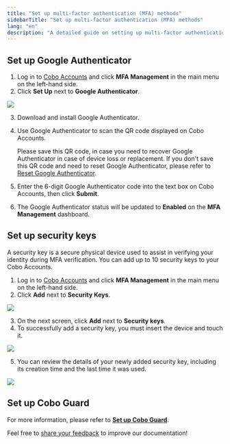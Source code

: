 ```yaml
---
title: "Set up multi-factor authentication (MFA) methods"
sidebarTitle: "Set up multi-factor authentication (MFA) methods"
lang: "en"
description: "A detailed guide on setting up multi-factor authentication (MFA) in Cobo, enhancing security for your account and transactions."
---
```


## Set up Google Authenticator

1. Log in to [Cobo Accounts](https://accounts.cobo.com/) and click **MFA Management** in the main menu on the left-hand side.
2. Click **Set Up** next to **Google Authenticator**.

<img src="/en/images/cobo-accounts/q-HIkg_-w32EVlc6NBiAB8VpXO9FtOrm3Vll9uVWlxFljdf_2VxWloLqVvW6fMJ7T9i97PcPWNStXZtAahn1xVKil-BbVFr2Sl2HQz3DRjRZA10c6EfpPphRhu1WaCd9r9hWwznXWF7Jp3bQKnmVa4o.svg" className="screenshot_full_screen"/>

3. Download and install Google Authenticator.

4. Use Google Authenticator to scan the QR code displayed on Cobo Accounts. 

    <Note>Please save this QR code, in case you need to recover Google Authenticator in case of device loss or replacement. If you don't save this QR code and need to reset Google Authenticator, please refer to [Reset Google Authenticator](/en/accounts/reset-google-authenticator).</Note>

5. Enter the 6-digit Google Authenticator code into the text box on Cobo Accounts, then click **Submit**.

6. The Google Authenticator status will be updated to **Enabled** on the **MFA Management** dashboard.

## Set up security keys

<Note>A security key is a secure physical device used to assist in verifying your identity during MFA verification. You can add up to 10 security keys to your Cobo Accounts.</Note>

1. Log in to [Cobo Accounts](https://accounts.cobo.com/) and click **MFA Management** in the main menu on the left-hand side.
2. Click **Add** next to **Security Keys**.

<img src="/en/images/cobo-accounts/q-HIkg_-w32EVlc6NBiAB8VpXO9FtOrm3Vll9uVWlxFljdf_2VxWloLqVvW6fMJ7T9i97PcPWNStXZtAahn1xVKil-BbVFr2Sl2HQz3DRjRZA10c6EfpPphRhu1WaCd9r9hWwznXWF7Jp3bQKnmVa4o.svg" className="screenshot_full_screen"/>

3. On the next screen, click **Add** next to **Security keys**.
4. To successfully add a security key, you must insert the device and touch it.

<img src="/en/images/cobo-accounts/g3FHKpCEbBANaxRHdKCyd-4XWe5pOpbIAyGZ5Qlz16FeW0luzTiOkR9S8gZcBXSC7-4oIlyvAJaiXD31ZblZM9y1Fuf1zIZC5T-1Q884aNfYSjLh7s-QFH05_kTtn5tXJfI99TzzMbbgEL7Q3GGed1M.png" className="screenshot_modal"/>

5. You can review the details of your newly added security key, including its creation time and the last time it was used.

<img src="/en/images/cobo-accounts/y8XYrmZVMGjIxCn2rMr0U-Yy8ZLu0U2zt760lRR7lVdApX0VpDk0562DTlpWhicDSjr4jwaoaUCS88H0sSUmDBGQ2FEWX5VIIQK9SKWnmkrZzjJft8OT-7XZFLTGamtLn7Zxoj7D1M2L_Fle5CoHWck.png" className="screenshot_modal"/>


## Set up Cobo Guard

For more information, please refer to [**Set up Cobo Guard**](/en/guard/set-up).

<Tip>Feel free to [share your feedback](https://forms.zohopublic.com/cobo/form/DocumentFeedbackForm/formperma/QvLOhxJv1_JMsJ-1dleZ8Itb_7rzN-LtgvsDdxosoVI?referrername=manuals) to improve our documentation!</Tip>